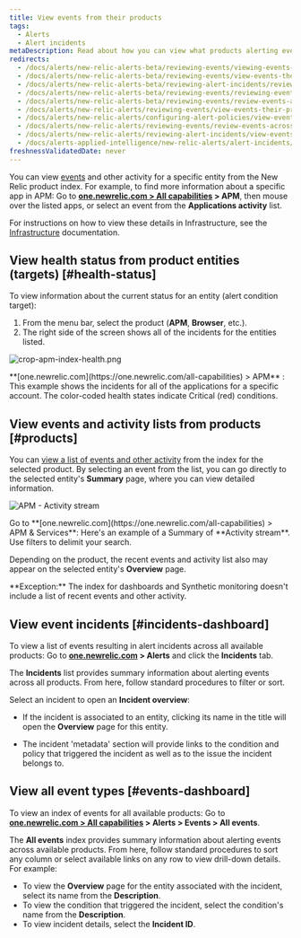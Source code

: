 ```yaml
---
title: View events from their products
tags:
  - Alerts
  - Alert incidents
metaDescription: Read about how you can view what products alerting events originated from.
redirects:
  - /docs/alerts/new-relic-alerts-beta/reviewing-events/viewing-events-their-products
  - /docs/alerts/new-relic-alerts-beta/reviewing-events/view-events-their-products
  - /docs/alerts/new-relic-alerts-beta/reviewing-alert-incidents/reviewing-events-across-products
  - /docs/alerts/new-relic-alerts-beta/reviewing-events/reviewing-events-across-products
  - /docs/alerts/new-relic-alerts-beta/reviewing-events/review-events-across-products
  - /docs/alerts/new-relic-alerts/reviewing-events/view-events-their-products
  - /docs/alerts/new-relic-alerts/configuring-alert-policies/view-events-their-products
  - /docs/alerts/new-relic-alerts/reviewing-events/review-events-across-products
  - /docs/alerts/new-relic-alerts/reviewing-alert-incidents/view-events-their-products
  - /docs/alerts-applied-intelligence/new-relic-alerts/alert-incidents/view-events-their-products
freshnessValidatedDate: never
---
```




You can view [events](/docs/alerts/new-relic-alerts/getting-started/new-relic-alerts-concepts-workflow#terminology) and other activity for a specific entity from the New Relic product index. For example, to find more information about a specific app in APM: Go to <DoNotTranslate>**[one.newrelic.com > All capabilities](https://one.newrelic.com/all-capabilities) > APM**</DoNotTranslate>, then mouse over the listed apps, or select an event from the <DoNotTranslate>**Applications activity**</DoNotTranslate> list.

For instructions on how to view these details in Infrastructure, see the [Infrastructure](/docs/infrastructure/new-relic-infrastructure/infrastructure-alert-conditions/infrastructure-alerts-add-edit-or-view-host-alert-information#view-alerts) documentation.

## View health status from product entities (targets) [#health-status]

To view information about the current status for an entity (alert condition target):

1. From the menu bar, select the product (<DoNotTranslate>**APM**</DoNotTranslate>, <DoNotTranslate>**Browser**</DoNotTranslate>, etc.).
2. The right side of the screen shows all of the incidents for the entities listed.

<img
  title="crop-apm-index-health.png"
  alt="crop-apm-index-health.png"
  src={accountsCropApmIndexHealth}
/>

<figcaption>
  <DoNotTranslate>**[one.newrelic.com](https://one.newrelic.com/all-capabilities) > APM**</DoNotTranslate> : This example shows the incidents for all of the <InlinePopover type="apm" /> applications for a specific account. The color-coded health states indicate Critical (red) conditions.
</figcaption>
  
## View events and activity lists from products [#products]

You can [view a list of events and other activity](/docs/apm/applications-menu/monitoring/viewing-your-applications-list) from the index for the selected product. By selecting an event from the list, you can go directly to the selected entity's <DoNotTranslate>**Summary**</DoNotTranslate> page, where you can view detailed information.

<img
  title="APM - Activity stream"
  alt="APM - Activity stream"
  src={accountsApmIndexActivity}
/>

<figcaption>
  Go to <DoNotTranslate>**[one.newrelic.com](https://one.newrelic.com/all-capabilities) > APM & Services**</DoNotTranslate>: Here's an example of a Summary of <DoNotTranslate>**Activity stream**</DoNotTranslate>. Use filters to delimit your search.
</figcaption>

Depending on the product, the recent events and activity list also may appear on the selected entity's <DoNotTranslate>**Overview**</DoNotTranslate> page.

<Callout variant="tip">
  <DoNotTranslate>**Exception:**</DoNotTranslate> The index for dashboards and Synthetic monitoring doesn't include a list of recent events and other activity.
</Callout>

## View event incidents [#incidents-dashboard]

To view a list of events resulting in alert incidents across all available products: Go to <DoNotTranslate>**[one.newrelic.com](https://one.newrelic.com/all-capabilities) > Alerts**</DoNotTranslate> and click the <DoNotTranslate>**Incidents**</DoNotTranslate> tab.

The <DoNotTranslate>**Incidents**</DoNotTranslate> list provides summary information about alerting events across all products. From here, follow standard procedures to filter or sort. 

Select an incident to open an <DoNotTranslate>**Incident overview**</DoNotTranslate>:

* If the incident is associated to an entity, clicking its name in the title will open the <DoNotTranslate>**Overview**</DoNotTranslate> page for this entity.

* The incident 'metadata' section will provide links to the condition and policy that triggered the incident as well as to the issue the incident belongs to.

## View all event types [#events-dashboard]

To view an index of events for all available products: Go to <DoNotTranslate>**[one.newrelic.com > All capabilities](https://one.newrelic.com/all-capabilities) > Alerts > Events > All events**</DoNotTranslate>.

The <DoNotTranslate>**All events**</DoNotTranslate> index provides summary information about alerting events across available products. From here, follow standard procedures to sort any column or select available links on any row to view drill-down details. For example:

* To view the <DoNotTranslate>**Overview**</DoNotTranslate> page for the entity associated with the incident, select its name from the <DoNotTranslate>**Description**</DoNotTranslate>.
* To view the condition that triggered the incident, select the condition's name from the <DoNotTranslate>**Description**</DoNotTranslate>.
* To view incident details, select the <DoNotTranslate>**Incident ID**</DoNotTranslate>.
